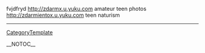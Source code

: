 fvjdfryd http://zdarmx.u.yuku.com amateur teen photos
http://zdarmientox.u.yuku.com teen naturism
----
[[CategoryTemplate]]

__NOTOC__